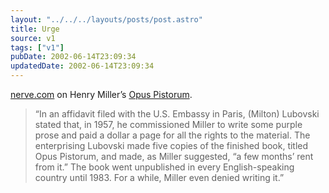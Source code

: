 ```yaml
---
layout: "../../../layouts/posts/post.astro"
title: Urge
source: v1
tags: ["v1"]
pubDate: 2002-06-14T23:09:34
updatedDate: 2002-06-14T23:09:34
---
```


[nerve.com][1] on Henry Miller&#8217;s [Opus Pistorum][2].

> &#8220;In an affidavit filed with the U.S. Embassy in Paris, (Milton) Lubovski stated that, in 1957, he commissioned Miller to write some purple prose and paid a dollar a page for all the rights to the material. The enterprising Lubovski made five copies of the finished book, titled Opus Pistorum, and made, as Miller suggested, &#8220;a few months&#8217; rent from it.&#8221; The book went unpublished in every English-speaking country until 1983. For a while, Miller even denied writing it.&#8221;

[1]: http://www.nerve.com/ "nerve.com"
[2]: http://www.nerve.com/personalessays/vinaswathan/dirtysecret/ "nerve.com: Henry Miller's Dirty Secret"
